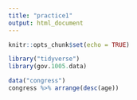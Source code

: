 ```yaml
---
title: "practice1"
output: html_document
---
```


```r
knitr::opts_chunk$set(echo = TRUE)

library("tidyverse")
library(gov.1005.data)
```

```r
data("congress")
congress %>% arrange(desc(age))
```
